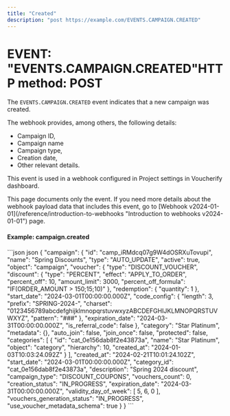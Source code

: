 ```yaml
---
title: "Created"
description: "post https://example.com/EVENTS.CAMPAIGN.CREATED"
---
```


# EVENT: "EVENTS.CAMPAIGN.CREATED"HTTP method: POST

The `EVENTS.CAMPAIGN.CREATED` event indicates that a new campaign was created.

The webhook provides, among others, the following details:

* Campaign ID,
* Campaign name
* Campaign type,
* Creation date,
* Other relevant details.

This event is used in a webhook configured in Project settings in Voucherify dashboard.

<Info>
  This page documents only the event. If you need more details about the webhook payload data that includes this event, go to [Webhook v2024-01-01](/reference/introduction-to-webhooks "Introduction to webhooks v2024-01-01") page.
</Info>

#### Example: campaign.created

<CodeGroup>
  ```json json
  {
    "campaign": {
      "id": "camp_iRMdcq07g9W4dOSRXuTovupi",
      "name": "Spring Discounts",
      "type": "AUTO_UPDATE",
      "active": true,
      "object": "campaign",
      "voucher": {
        "type": "DISCOUNT_VOUCHER",
        "discount": {
          "type": "PERCENT",
          "effect": "APPLY_TO_ORDER",
          "percent_off": 10,
          "amount_limit": 3000,
          "percent_off_formula": "IF(ORDER_AMOUNT > 150;15;10)"
        },
        "redemption": {
          "quantity": 1
        },
        "start_date": "2024-03-01T00:00:00.000Z",
        "code_config": {
          "length": 3,
          "prefix": "SPRING-2024-",
          "charset": "0123456789abcdefghijklmnopqrstuvwxyzABCDEFGHIJKLMNOPQRSTUVWXYZ",
          "pattern": "###"
        },
        "expiration_date": "2024-03-31T00:00:00.000Z",
        "is_referral_code": false
      },
      "category": "Star Platinum",
      "metadata": {},
      "auto_join": false,
      "join_once": false,
      "protected": false,
      "categories": [
        {
          "id": "cat_0e156dab8f2e43873a",
          "name": "Star Platinum",
          "object": "category",
          "hierarchy": 10,
          "created_at": "2024-01-03T10:03:24.092Z"
        }
      ],
      "created_at": "2024-02-21T10:01:24.102Z",
      "start_date": "2024-03-01T00:00:00.000Z",
      "category_id": "cat_0e156dab8f2e43873a",
      "description": "Spring 2024 discount",
      "campaign_type": "DISCOUNT_COUPONS",
      "vouchers_count": 0,
      "creation_status": "IN_PROGRESS",
      "expiration_date": "2024-03-31T00:00:00.000Z",
      "validity_day_of_week": [
        5,
        6,
        0
      ],
      "vouchers_generation_status": "IN_PROGRESS",
      "use_voucher_metadata_schema": true
    }
  }
  ```
</CodeGroup>

